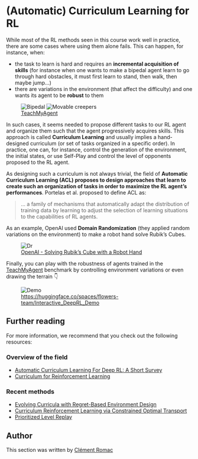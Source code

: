 # (Automatic) Curriculum Learning for RL

While most of the RL methods seen in this course work well in practice, there are some cases where using them alone fails. This can happen, for instance, when:

- the task to learn is hard and requires an **incremental acquisition of skills** (for instance when one wants to make a bipedal agent learn to go through hard obstacles, it must first learn to stand, then walk, then maybe jump…)
- there are variations in the environment (that affect the difficulty) and one wants its agent to be **robust** to them

<figure>
<img src="https://huggingface.co/datasets/huggingface-deep-rl-course/course-images/resolve/main/en/unit9/bipedal.gif" alt="Bipedal"/>
<img src="https://huggingface.co/datasets/huggingface-deep-rl-course/course-images/resolve/main/en/unit9/movable_creepers.gif" alt="Movable creepers"/>
<figcaption> <a href="https://developmentalsystems.org/TeachMyAgent/">TeachMyAgent</a> </figcaption>
</figure>

In such cases, it seems needed to propose different tasks to our RL agent and organize them such that the agent progressively acquires skills. This approach is called **Curriculum Learning** and usually implies a hand-designed curriculum (or set of tasks organized in a specific order). In practice, one can, for instance, control the generation of the environment, the initial states, or use Self-Play and control the level of opponents proposed to the RL agent.

As designing such a curriculum is not always trivial, the field of **Automatic Curriculum Learning (ACL) proposes to design approaches that learn to create such an organization of tasks in order to maximize the RL agent’s performances**. Portelas et al. proposed to define ACL as:

> … a family of mechanisms that automatically adapt the distribution of training data by learning to adjust the selection of learning situations to the capabilities of RL agents.
>

As an example, OpenAI used **Domain Randomization** (they applied random variations on the environment) to make a robot hand solve Rubik’s Cubes.


<figure>
<img src="https://huggingface.co/datasets/huggingface-deep-rl-course/course-images/resolve/main/en/unit9/dr.jpg" alt="Dr"/>
<figcaption> <a href="https://openai.com/blog/solving-rubiks-cube/">OpenAI - Solving Rubik’s Cube with a Robot Hand</a></figcaption>
</figure>

Finally, you can play with the robustness of agents trained in the <a href="https://huggingface.co/spaces/flowers-team/Interactive_DeepRL_Demo">TeachMyAgent</a> benchmark by controlling environment variations or even drawing the terrain 👇

<figure>
<img src="https://huggingface.co/datasets/huggingface-deep-rl-course/course-images/resolve/main/en/unit9/demo.png" alt="Demo"/>
<figcaption> <a href="https://huggingface.co/spaces/flowers-team/Interactive_DeepRL_Demo">https://huggingface.co/spaces/flowers-team/Interactive_DeepRL_Demo</a></figcaption>
</figure>


## Further reading

For more information, we recommend that you check out the following resources:

### Overview of the field

- [Automatic Curriculum Learning For Deep RL: A Short Survey](https://arxiv.org/pdf/2003.04664.pdf)
- [Curriculum for Reinforcement Learning](https://lilianweng.github.io/posts/2020-01-29-curriculum-rl/)

### Recent methods

- [Evolving Curricula with Regret-Based Environment Design](https://arxiv.org/abs/2203.01302)
- [Curriculum Reinforcement Learning via Constrained Optimal Transport](https://proceedings.mlr.press/v162/klink22a.html)
- [Prioritized Level Replay](https://arxiv.org/abs/2010.03934)

## Author

This section was written by <a href="https://twitter.com/ClementRomac"> Clément Romac </a>
